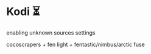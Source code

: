 # Kodi ⏳   

enabling unknown sources settings

cocoscrapers + fen light + fentastic/nimbus/arctic fuse